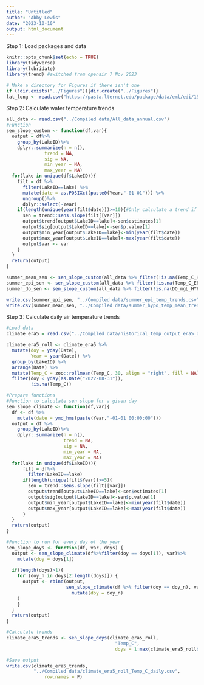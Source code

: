 ```yaml
---
title: "Untitled"
author: "Abby Lewis"
date: "2023-10-10"
output: html_document
---
```


Step 1: Load packages and data

```r
knitr::opts_chunk$set(echo = TRUE)
library(tidyverse)
library(lubridate)
library(trend) #switched from openair 7 Nov 2023

# Make a directory for Figures if there isn't one
if (!dir.exists("../Figures")){dir.create("../Figures")}
lat_long <- read.csv("https://pasta.lternet.edu/package/data/eml/edi/1530/1/fadd3eaa25b5fdd1fc4efba70e660579")
```

Step 2: Calculate water temperature trends

```r
all_data <- read.csv("../Compiled data/All_data_annual.csv")
#Function
sen_slope_custom <- function(df,var){
  output = df%>%
    group_by(LakeID)%>%
    dplyr::summarize(n = n(),
              trend = NA,
              sig = NA,
              min_year = NA,
              max_year = NA)
  for(lake in unique(df$LakeID)){
    filt = df %>%
      filter(LakeID==lake) %>%
      mutate(date = as.POSIXct(paste0(Year,"-01-01"))) %>%
      ungroup()%>%
      dplyr::select(-Year)
    if(length(unique(year(filt$date)))>=10){#Only calculate a trend if there are 10 years of data
      sen = trend::sens.slope(filt[[var]])
      output$trend[output$LakeID==lake]<-sen$estimates[1]
      output$sig[output$LakeID==lake]<-sen$p.value[1]
      output$min_year[output$LakeID==lake]<-min(year(filt$date))
      output$max_year[output$LakeID==lake]<-max(year(filt$date))
      output$var <- var
    }
  }
  return(output)
}

summer_mean_sen <- sen_slope_custom(all_data %>% filter(!is.na(Temp_C_HYPO)), "Temp_C_HYPO")
summer_epi_sen <- sen_slope_custom(all_data %>% filter(!is.na(Temp_C_EPI)), "Temp_C_EPI")
summer_do_sen <- sen_slope_custom(all_data %>% filter(!is.na(DO_mgL_HYPO), DO_mgL_HYPO > 1), "DO_mgL_HYPO")

write.csv(summer_epi_sen, "../Compiled data/summer_epi_temp_trends.csv", row.names = F)
write.csv(summer_mean_sen, "../Compiled data/summer_hypo_temp_mean_trends.csv", row.names = F)
```

Step 3: Calculate daily air temperature trends

```r
#Load data
climate_era5 = read.csv("../Compiled data/historical_temp_output_era5_daily.csv")

climate_era5_roll <- climate_era5 %>%
  mutate(doy = yday(Date),
         Year = year(Date)) %>%
  group_by(LakeID) %>%
  arrange(Date) %>%
  mutate(Temp_C = zoo::rollmean(Temp_C, 30, align = "right", fill = NA)) %>%
  filter(doy < yday(as.Date("2022-08-31")),
         !is.na(Temp_C))

#Prepare functions
#Function to calculate sen slope for a given day
sen_slope_climate <- function(df,var){
  df <- df %>%
    mutate(date = ymd_hms(paste(Year,"-01-01 00:00:00")))
  output = df %>%
    group_by(LakeID)%>%
    dplyr::summarize(n = n(),
                     trend = NA,
                     sig = NA,
                     min_year = NA,
                     max_year = NA)
  for(lake in unique(df$LakeID)){
      filt = df%>%
        filter(LakeID==lake)
      if(length(unique(filt$Year))>=5){
        sen = trend::sens.slope(filt[[var]])
        output$trend[output$LakeID==lake]<-sen$estimates[1]
        output$sig[output$LakeID==lake]<-sen$p.value[1]
        output$min_year[output$LakeID==lake]<-min(year(filt$date))
        output$max_year[output$LakeID==lake]<-max(year(filt$date))
      }
  }
  return(output)
}

#Function to run for every day of the year
sen_slope_doys <- function(df, var, doys) {
  output <- sen_slope_climate(df%>%filter(doy == doys[1]), var)%>%
    mutate(doy = doys[1])
  
  if(length(doys)>1){
    for (doy_n in doys[2:length(doys)]) {
      output <- rbind(output, 
                      sen_slope_climate(df %>% filter(doy == doy_n), var)%>%
                        mutate(doy = doy_n)
    )
    }
  }
  return(output)
}

#Calculate trends
climate_era5_trends <- sen_slope_doys(climate_era5_roll, 
                                        "Temp_C",
                                        doys = 1:max(climate_era5_roll$doy))

#Save output
write.csv(climate_era5_trends, 
          "../Compiled data/climate_era5_roll_Temp_C_daily.csv", 
              row.names = F)
```


